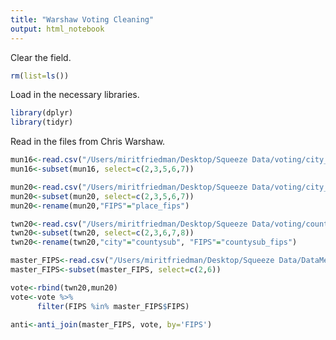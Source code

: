 ```yaml
---
title: "Warshaw Voting Cleaning"
output: html_notebook
---
```

Clear the field.
```r
rm(list=ls())
```

Load in the necessary libraries.
```r
library(dplyr)
library(tidyr)
```

Read in the files from Chris Warshaw.
```r
mun16<-read.csv("/Users/miritfriedman/Desktop/Squeeze Data/voting/city_presidential_vote_2016.csv")
mun16<-subset(mun16, select=c(2,3,5,6,7))

mun20<-read.csv("/Users/miritfriedman/Desktop/Squeeze Data/voting/city_presidential_vote_2020.csv")
mun20<-subset(mun20, select=c(2,3,5,6,7))
mun20<-rename(mun20,"FIPS"="place_fips")

twn20<-read.csv("/Users/miritfriedman/Desktop/Squeeze Data/voting/countysub_presidential_vote_2020.csv")
twn20<-subset(twn20, select=c(2,3,6,7,8))
twn20<-rename(twn20,"city"="countysub", "FIPS"="countysub_fips")

master_FIPS<-read.csv("/Users/miritfriedman/Desktop/Squeeze Data/DataMerge/2017_Merged_list_2022-06-07.csv")
master_FIPS<-subset(master_FIPS, select=c(2,6))

vote<-rbind(twn20,mun20)
vote<-vote %>%
      filter(FIPS %in% master_FIPS$FIPS)

anti<-anti_join(master_FIPS, vote, by='FIPS')
```

